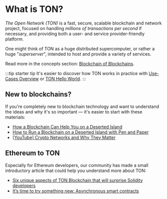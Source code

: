 # What is TON?

_The Open Network (TON)_ is a fast, secure, scalable blockchain and
network project, focused on handling _millions of transactions per second_ if
necessary, and providing both a user- and service provider-friendly platform.

One might think of TON as a huge distributed supercomputer,
or rather a huge "_superserver_", intended to host and provide a variety of
services.

Read more in the concepts section: [Blockchain of Blockchains](/learn/overviews/ton-blockchain).

:::tip starter tip
It's easier to discover how TON works in practice with [Use-Cases Overview](/participate/web3/overview#use-cases) or [TON Hello World](/develop/getting-started).
:::

## New to blockchains?

If you're completely new to blockchain technology and want to understand the ideas and why it's so important — it's easier to start with these materials:

* [How a Blockchain Can Help You on a Deserted Island](https://talkol.medium.com/why-decentralized-consensus-blockchain-is-good-for-business-5ff263468210)
* [How to Run a Blockchain on a Deserted Island with Pen and Paper](https://talkol.medium.com/how-to-run-a-blockchain-on-a-deserted-island-with-pen-and-paper-899949ec555b)
* [\[YouTube\] Crypto Networks and Why They Matter](https://youtu.be/2wxtiNgXBaU)


## Ethereum to TON

Especially for Ethereum developers, our community has made a small introductory article that could help you understand more about TON:

* [Six unique aspects of TON Blockchain that will surprise Solidity developers](https://blog.ton.org/six-unique-aspects-of-ton-blockchain-that-will-surprise-solidity-developers)
* [It’s time to try something new: Asynchronous smart contracts](https://telegra.ph/Its-time-to-try-something-new-Asynchronous-smart-contracts-03-25)
